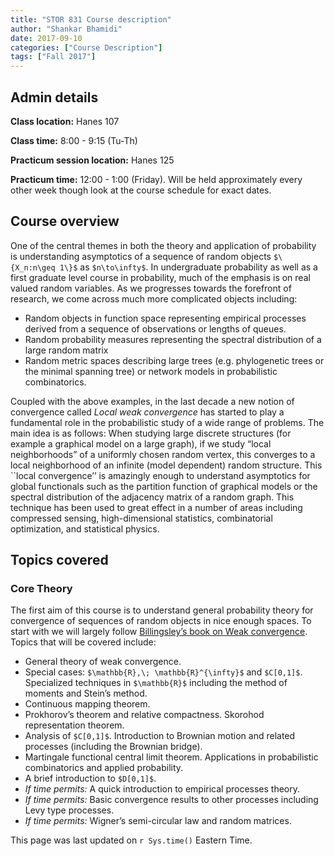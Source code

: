 ```yaml
---
title: "STOR 831 Course description"
author: "Shankar Bhamidi"
date: 2017-09-10
categories: ["Course Description"]
tags: ["Fall 2017"]
---
```

## Admin details

**Class location:** Hanes 107

**Class time:** 8:00 - 9:15 (Tu-Th)

**Practicum session location:** Hanes 125

**Practicum time:** 12:00 - 1:00 (Friday). Will be held approximately every other week though look at the course schedule for exact dates. 


## Course overview

One of the central themes in both the theory and application of probability is understanding asymptotics of a sequence of random objects `$\{X_n:n\geq 1\}$` as `$n\to\infty$`. In undergraduate probability as well as a first  graduate level course in probability, much of the emphasis is on real valued random variables. As we progresses towards the forefront of research, we come across much more complicated objects including:

- Random objects in function space representing empirical processes derived from a sequence of observations  or lengths of queues. 
- Random probability measures representing the spectral distribution of a large random matrix 
- Random metric spaces describing large trees (e.g. phylogenetic trees or the minimal spanning tree) or network models in probabilistic combinatorics.   

Coupled with the above examples, in the last decade a new notion of convergence called  *Local weak convergence* has started to play a fundamental role in the probabilistic study of a wide range of problems. The main idea is as follows: When studying large discrete structures (for example a graphical model on a large graph), if we study "local neighborhoods" of a uniformly chosen random vertex, this converges to a local neighborhood of an infinite (model dependent) random structure. This ``local convergence'' is amazingly enough to understand asymptotics for global functionals such as the partition function of graphical models or the spectral distribution of the adjacency matrix of a random graph.  This technique has been used to great effect in a number of areas including compressed sensing, high-dimensional statistics,  combinatorial optimization, and statistical physics. 

## Topics covered

### Core Theory

The first aim of this course is to understand general probability theory for convergence of sequences of random objects in nice enough spaces. To start with we will largely follow [Billingsley's book on Weak convergence](http://search.lib.unc.edu/search?R=UNCb2554346). Topics that will be covered include:

- General theory of weak convergence.
- Special cases: `$\mathbb{R},\; \mathbb{R}^{\infty}$` and `$C[0,1]$`. Specialized techniques in `$\mathbb{R}$` including the method of moments and Stein's method. 
- Continuous mapping theorem. 
- Prokhorov's theorem and relative compactness. Skorohod representation theorem. 
- Analysis of `$C[0,1]$`. Introduction to Brownian motion and related processes (including the Brownian bridge). 
- Martingale functional central limit theorem. Applications in probabilistic combinatorics and applied probability. 
- A brief introduction to `$D[0,1]$`.  
- *If time permits:* A quick introduction to empirical processes theory.
- *If time permits:* Basic convergence results to other processes including Levy type processes.  
- *If time permits:* Wigner's semi-circular law and random matrices. 


This page was last updated on `r Sys.time()` Eastern Time.
